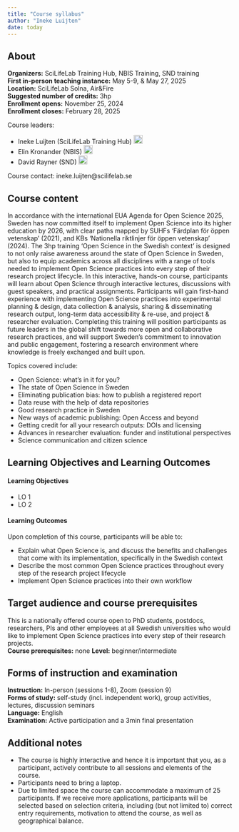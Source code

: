```yaml
---
title: "Course syllabus"
author: "Ineke Luijten"
date: today
---
```


::: {.callout-warning icon=false}

## About

**Organizers:** 				SciLifeLab Training Hub, NBIS Training, SND training  
**First in-person teaching instance:**		May 5-9, & May 27, 2025  
**Location:**					SciLifeLab Solna, Air&Fire  
**Suggested number of credits:** 		3hp  
**Enrollment opens:**				November 25, 2024  
**Enrollment closes:**				February 28, 2025  

:::


		
Course leaders: 

- Ineke Luijten (SciLifeLab Training Hub) <a href="https://orcid.org/0000-0001-5768-275X" rel="orcid"><img src="img/ORCID_Logomark.png" alt="" width="20" height="20"/></a>
- Elin Kronander (NBIS) <a href="https://orcid.org/0000-0003-0280-6318" rel="orcid"><img src="img/ORCID_Logomark.png" alt="" width="20" height="20"/></a>
- David Rayner (SND) <a href="https://orcid.org/0000-0003-0545-3634" rel="orcid"><img src="img/ORCID_Logomark.png" alt="" width="20" height="20"/></a>


Course contact: ineke.luijten@scilifelab.se


## Course content

In accordance with the international EUA Agenda for Open Science 2025, Sweden has now committed itself to implement Open Science into its higher education by 2026, with clear paths mapped by SUHFs ‘Färdplan för öppen vetenskap’ (2021), and KBs ‘Nationella riktlinjer för öppen vetenskap’ (2024). The 3hp training ‘Open Science in the Swedish context’ is designed to not only raise awareness around the state of Open Science in Sweden, but also to equip academics across all disciplines with a range of tools needed to implement Open Science practices into every step of their research project lifecycle. In this interactive, hands-on course, participants will learn about Open Science through interactive lectures, discussions with guest speakers, and practical assignments. Participants will gain first-hand experience with implementing Open Science practices into experimental planning & design, data collection & analysis, sharing & disseminating research output, long-term data accessibility & re-use, and project & researcher evaluation. 
Completing this training will position participants as future leaders in the global shift towards more open and collaborative research practices, and will support Sweden’s commitment to innovation and public engagement, fostering a research environment where knowledge is freely exchanged and built upon.

Topics covered include:

- Open Science: what’s in it for you?
- The state of Open Science in Sweden
- Eliminating publication bias: how to publish a registered report
- Data reuse with the help of data repositories
- Good research practice in Sweden
- New ways of academic publishing: Open Access and beyond
- Getting credit for all your research outputs: DOIs and licensing 
- Advances in researcher evaluation: funder and institutional perspectives
- Science communication and citizen science

## Learning Objectives and Learning Outcomes
#### Learning Objectives

- LO 1
- LO 2

#### Learning Outcomes

Upon completion of this course, participants will be able to:

- Explain what Open Science is, and discuss the benefits and challenges that come with its 
implementation, specifically in the Swedish context
- Describe the most common Open Science practices throughout every step of the research 
project lifecycle
- Implement Open Science practices into their own workflow  


## Target audience and course prerequisites

This is a nationally offered course open to PhD students, postdocs, researchers, PIs and other employees at all Swedish universities who would like to implement Open Science practices into every step of their research projects.  
**Course prerequisites:** none
**Level:** beginner/intermediate


## Forms of instruction and examination

**Instruction:** In-person (sessions 1-8), Zoom (session 9)  
**Forms of study:** self-study (incl. independent work), group activities, lectures, discussion seminars   
**Language:** English  
**Examination:** Active participation and a 3min final presentation  



## Additional notes
- The course is highly interactive and hence it is important that you, as a participant, actively contribute to all sessions and elements of the course.   
- Participants need to bring a laptop.    
- Due to limited space the course can accommodate a maximum of 25 participants. If we receive more applications, participants will be selected based on selection criteria, including (but not limited to) correct entry requirements, motivation to attend the course, as well as geographical balance.   

